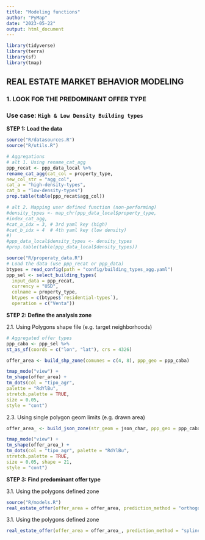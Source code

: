 ```yaml
---
title: "Modeling functions"
author: "PyMap"
date: "2023-05-22"
output: html_document
---
```


```r
library(tidyverse)
library(terra)
library(sf)
library(tmap)
```

## REAL ESTATE MARKET BEHAVIOR MODELING

### 1. LOOK FOR THE PREDOMINANT OFFER TYPE

### Use case: `High & Low Density Building types`

**STEP 1: Load the data**

```r
source("R/datasources.R")
source("R/utils.R")

# Aggregations
# alt 1. Using rename_cat_agg
ppp_recat <- ppp_data_local %>%
rename_cat_agg(cat_col = property_type,
new_col_str = "agg_col",
cat_a = "high-density-types",
cat_b = "low-density-types")
prop.table(table(ppp_recat$agg_col))

# alt 2. Mapping user defined function (non-performing)
#density_types <- map_chr(ppp_data_local$property_type,
#index_cat_agg,
#cat_a_idx = 3, # 3rd yaml key (high)
#cat_b_idx = 4  # 4th yaml key (low density)
#)
#ppp_data_local$density_types <- density_types
#prop.table(table(ppp_data_local$density_types))

source("R/properaty_data.R")
# Load the data (use ppp_recat or ppp_data)
btypes = read_config(path = "config/building_types_agg.yaml")
ppp_sel <- select_building_types(
  input_data = ppp_recat,
  currency = "USD",
  colname = property_type, 
  btypes = c(btypes$`residential-types`), 
  operation = c("Venta"))
```

**STEP 2: Define the analysis zone**

2.1. Using Polygons shape file (e.g. target neighborhoods)

```r
# Aggregated offer types
ppp_caba <- ppp_sel %>%
st_as_sf(coords = c("lon", "lat"), crs = 4326)

offer_area <- build_shp_zone(comunes = c(4, 8), ppp_geo = ppp_caba)

tmap_mode("view") +
tm_shape(offer_area) +
tm_dots(col = "tipo_agr",
palette = "RdYlBu",
stretch.palette = TRUE,
size = 0.05,
style = "cont")

```

2.3. Using single polygon geom limits (e.g. drawn area)

```r
offer_area_ <- build_json_zone(str_geom = json_char, ppp_geo = ppp_caba)

tmap_mode("view") +
tm_shape(offer_area_) +
tm_dots(col = "tipo_agr", palette = "RdYlBu",
stretch.palette = TRUE,
size = 0.05, shape = 21,
style = "cont")
```

**STEP 3: Find predominant offer type**

3.1. Using the polygons defined zone
```r
source("R/models.R")
real_estate_offer(offer_area = offer_area, prediction_method = "orthogonal", intervals = 10, colorsvec = c("lightblue","yellow","purple"))
```
3.1. Using the polygons defined zone
```r
real_estate_offer(offer_area = offer_area_, prediction_method = "splines", intervals = 6, colorsvec = c("lightblue","yellow","black"))
```

